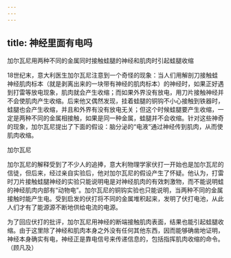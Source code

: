```yaml
---
---
---
```

title: 神经里面有电吗
---




加尔瓦尼用两种不同的金属同时接触蛙腿的神经和肌肉时引起蛙腿收缩



18世纪末，意大利医生加尔瓦尼注意到一个奇怪的现象：当人们用解剖刀接触蛙神经肌肉标本（就是剥离出来的一块带有神经的肌肉标本）的神经时，如果正好遇到打雷等放电现象，肌肉就会产生收缩；而如果外界没有放电，用刀片接触神经并不会使肌肉产生收缩。后来他又偶然发现，挂着蛙腿的铜钩不小心接触到铁器时，蛙腿也会产生收缩，并且和外界有没有放电无关；但这个时候蛙腿要产生收缩，一定是两种不同的金属相接触，如果是同一种金属，蛙腿并不会收缩。针对这些神奇的现象，加尔瓦尼提出了下面的假设：脑分泌的“电液”通过神经传到肌肉，从而使肌肉收缩。

加尔瓦尼



加尔瓦尼的解释受到了不少人的追捧，意大利物理学家伏打一开始也是加尔瓦尼的信徒，但后来，经过亲自实验后，他对加尔瓦尼的假设产生了怀疑。他认为，打雷时刀片接触蛙腿神经的实验只能说明电是对神经肌肉的有效刺激物，而不能说明蛙的神经肌肉内部有“动物电”。加尔瓦尼的铜钩实验也只能说明，当两种不同的金属接触时能产生电。受到启发的伏打将不同的金属堆积起来，发明了伏打电池，从此人们才有了能源源不断地供给电流的电源。

为了回应伏打的批评，加尔瓦尼用神经的断端接触肌肉表面，结果也能引起蛙腿收缩。由于这里除了神经和肌肉本身之外没有任何其他东西，因而能够确凿地证明，神经本身确实有电，神经正是靠电信号来传递信息的，包括指挥肌肉收缩的命令。（顾凡及）